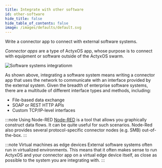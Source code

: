 ```yaml
---
title: Integrate with other software
id: other-software
hide_title: false
hide_table_of_contents: false
image: /images/defaults/default.svg
---
```


Write a connector app to connect with external software systems.

_Connector apps_ are a type of ActyxOS app, whose purpose is to connect with equipment or software outside of the ActyxOS swarm.

![Software systems integrationm](/images/faq/integrating-with-software-systems.png)

As shown above, integrating a software system means writing a connector app that uses the network to communicate with an interface provided by the external system. Given the breadth of enterprise software systems, there are a multitude of different interface types and methods, including:

- File-based data exchange
- SOAP or REST HTTP APIs
- Custom TCP/IP-level interfaces

:::note Using Node-RED
[Node-RED](https://nodered.org/) is a tool that allows you graphically construct data flows. It can be quite useful for such scenarios. Node-Red also provides several protocol-specific connector nodes (e.g. SMB) out-of-the-box.
:::

:::note Virtual machines as edge devices
External software systems often run in virtualized environments. This means that it often makes sense to run ActyxOS and your connector app on a virtual edge device itself, as close as possible to the system you are integrating with.
:::


<NPS />
